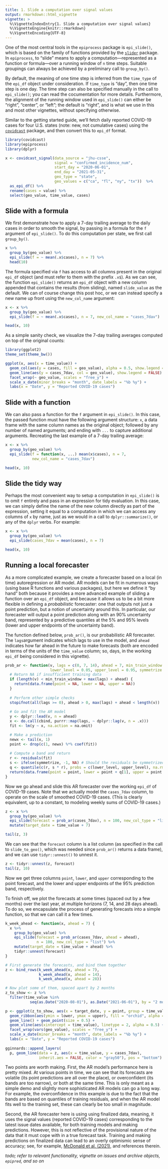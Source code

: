 ```yaml
---
title: 1. Slide a computation over signal values
output: rmarkdown::html_vignette
vignette: >
  %\VignetteIndexEntry{1. Slide a computation over signal values}
  %\VignetteEngine{knitr::rmarkdown}
  %\VignetteEncoding{UTF-8}
---
```


One of the most central tools in the `epiprocess` package is `epi_slide()`,
which is based on the family of functions provided by the
[`slider`](https://cran.r-project.org/web/packages/slider/) package. In
`epiprocess`, to "slide" means to apply a computation---represented as a
function or formula---over a running window of `n` time steps. Suitable
groupings can always be achieved by a preliminary call to `group_by()`.

By default, the meaning of one time step is inferred from the `time_type` of the
`epi_df` object under consideration. If `time_type` is "day", then one time step
is one day. The time step can also be specified manually in the call to
`epi_slide()`; you can read the cocumentation for more details. Furthermore, the
alignment of the running window used in `epi_slide()` can either be "right", 
"center", or "left"; the default is "right", and is what we use in this and most
other vignettes, without specifying otherwise.

Similar to the getting started guide, we'll fetch daily reported COVID-19 cases
for four U.S. states (note: new, not cumulative cases) using the
[`covidcast`](https://cmu-delphi.github.io/covidcast/covidcastR/) package, and
then convert this to `epi_df` format.

```r
library(covidcast)
library(epiprocess)
library(dplyr)

x <- covidcast_signal(data_source = "jhu-csse", 
                      signal = "confirmed_incidence_num",
                      start_day = "2020-06-01", 
                      end_day = "2021-05-31",
                      geo_type = "state", 
                      geo_values = c("ca", "fl", "ny", "tx"))  %>%
  as_epi_df() %>%
  rename(cases = value) %>%
  select(geo_value, time_value, cases)
```

## Slide with a formula

We first demonstrate how to apply a 7-day trailing average to the daily cases in
order to smooth the signal, by passing in a formula for the `f` argument of
`epi_slide()`. To do this computation per state, we first call `group_by()`.

```r
x %>% 
  group_by(geo_value) %>% 
  epi_slide(f = ~ mean(.x$cases), n = 7) %>%
  head(10)
```

The formula specified via `f` has access to all columns present in the original
`epi_df` object (and must refer to them with the prefix `.x$`). As we can see,
the function `epi_slide()` returns an `epi_df` object with a new column appended
that contains the results (from sliding), named `slide_value` as the default. We
can of course change this post hoc, or we can instead specify a new name up
front using the `new_col_name` argument:

```r
x <- x %>% 
  group_by(geo_value) %>% 
  epi_slide(f = ~ mean(.x$cases), n = 7, new_col_name = "cases_7dav")

head(x, 10)
```

As a simple sanity check, we visualize the 7-day trailing averages computed on
top of the original counts:

```r
library(ggplot2)
theme_set(theme_bw())

ggplot(x, aes(x = time_value)) +
  geom_col(aes(y = cases, fill = geo_value), alpha = 0.5, show.legend = FALSE) +
  geom_line(aes(y = cases_7dav, col = geo_value), show.legend = FALSE) +
  facet_wrap(~ geo_value, scales = "free_y") +
  scale_x_date(minor_breaks = "month", date_labels = "%b %y") +
  labs(x = "Date", y = "Reported COVID-19 cases")
```

## Slide with a function 

We can also pass a function for the `f` argument in `epi_slide()`. In this case,
the passed function must have the following argument structure: `x`, a data
frame with the same column names as the original object; followed by any number
of named arguments; and ending with `...` to capture additional arguments.
Recreating the last example of a 7-day trailing average:

```r
x <- x %>% 
  group_by(geo_value) %>% 
  epi_slide(f = function(x, ...) mean(x$cases), n = 7,
            new_col_name = "cases_7dav")

head(x, 10)
```

## Slide the tidy way

Perhaps the most convenient way to setup a computation in `epi_slide()` is to
omit `f` entirely and pass in an expression for tidy evaluation. In this case,
we can simply define the name of the new column directly as part of the
expression, setting it equal to a computation in which we can access any columns
of `x` by name, just as we would in a call to `dplyr::summarize()`, or any of
the `dplyr` verbs. For example: 

```r
x <- x %>% 
  group_by(geo_value) %>% 
  epi_slide(cases_7dav = mean(cases), n = 7)

head(x, 10)
```

## Running a local forecaster

As a more complicated example, we create a forecaster based on a local (in time)
autoregression or AR model. AR models can be fit in numerous ways (using base R
functions and various packages), but here we define it "by hand" both because it
provides a more advanced example of sliding a function over an `epi_df` object,
and because it allows us to be a bit more flexible in defining a *probabilistic*
forecaster: one that outputs not just a point prediction, but a notion of
uncertainty around this. In particular, our forecaster will output a point
prediction along with an 90\% uncertainty band, represented by a predictive
quantiles at the 5\% and 95\% levels (lower and upper endpoints of the
uncertainty band).

The function defined below, `prob_ar()`, is our probabilistic AR forecaster. The
`lags`argument indicates which lags to use in the model, and `ahead` indicates
how far ahead in the future to make forecasts (both are encoded in terms of the
units of the `time_value` column; so, days, in the working `epi_df` being
considered in this vignette).

```r
prob_ar <- function(v, lags = c(0, 7, 14), ahead = 7, min_train_window = 20, 
                    lower_level = 0.05, upper_level = 0.95, symmetrize = TRUE) {   
  # Return NA if insufficient training data
  if (length(v) < min_train_window + max(lags) + ahead) {
    return(data.frame(point = NA, lower = NA, upper = NA))
  }
  
  # Perform other simple checks
  stopifnot(all(lags >= 0), ahead > 0, max(lags) + ahead < length(v))
  
  # Go and fit the AR model
  y <- dplyr::lead(v, n = ahead)
  x <- do.call(cbind, purrr::map(lags, ~ dplyr::lag(v, n = .x)))
  fit <- lm(y ~ x, na.action = na.omit)

  # Make a prediction
  newx <- tail(x, 1)
  point <- drop(c(1, newx) %*% coef(fit))
  
  # Compute a band and return
  r <- residuals(fit)
  s <- ifelse(symmetrize, -1, NA) # Should the residuals be symmetrized?
  q <- quantile(c(r, s * r), probs = c(lower_level, upper_level), na.rm = TRUE)
  return(data.frame(point = point, lower = point + q[1], upper = point + q[2]))
}
```

Now we go ahead and slide this AR forecaster over the working `epi_df` of
COVID-19 cases. Note that we actually model the `cases_7dav` column, to operate
on the scale of smoothed COVID-19 cases. (This is clearly equivalent, up to a
constant, to modeling weekly sums of COVID-19 cases.)

```r
z <- x %>% 
  group_by(geo_value) %>%
  epi_slide(forecast = prob_ar(cases_7dav), n = 100, new_col_type = "list") %>%
  mutate(target_date = time_value + 7) 

tail(z, 3)
```

We can see that the `forecast` column is a list column (as specified in the call
to `slide_to_geo()`, which was needed since `prob_ar()` returns a data frame),
and we can use `tidyr::unnest()` to unnest it.

```r
z <- tidyr::unnest(z, forecast)
tail(z, 10)
```

Now we get three columns `point`, `lower`, and `upper` corresponding to the
point forecast, and the lower and upper endpoints of the 95\% prediction band,
respectively.

To finish off, we plot the forecasts at some times (spaced out by a few months)
over the last year, at multiple horizons (7, 14, and 28 days ahead). To do so,
we encapsulate the process of generating forecasts into a simple function, so
that we can call it a few times.

```r
k_week_ahead <- function(x, ahead = 7) {
  x %>% 
    group_by(geo_value) %>%
    epi_slide(forecast = prob_ar(cases_7dav, ahead = ahead),
              n = 100, new_col_type = "list") %>%
    mutate(target_date = time_value + ahead) %>%
    tidyr::unnest(forecast)
}

# First generate the forecasts, and bind them together
z <- bind_rows(k_week_ahead(x, ahead = 7),
               k_week_ahead(x, ahead = 14),
               k_week_ahead(x, ahead = 28))

# Now plot some of them, spaced apart by 2 months
z_to_show <- z %>%
  filter(time_value %in% 
           seq(as.Date("2020-08-01"), as.Date("2021-06-01"), by = "2 months"))

p <- ggplot(z_to_show, aes(x = target_date, y = point, group = time_value)) +
  geom_ribbon(aes(ymin = lower, ymax = upper), fill = "orchid", alpha = 0.5) +
  geom_line() + geom_point(size = 0.5) + 
  geom_vline(aes(xintercept = time_value), linetype = 2, alpha = 0.5) +
  facet_wrap(vars(geo_value), scales = "free_y") +
  scale_x_date(minor_breaks = "month", date_labels = "%b %y") +
  labs(x = "Date", y = "Reported COVID-19 cases")
  
gginnards::append_layers(
  p, geom_line(data = z, aes(x = time_value, y = cases_7dav), 
               inherit.aes = FALSE, color = "gray50"), pos = "bottom")
```

Two points are worth making. First, the AR model's performance here is pretty
mixed. At various points in time, we can see that its forecasts are volatile
(its point predictions are all over the place), or overconfident (its bands are
too narrow), or both at the same time. This is only meant as a simple demo and
slightly more sophisticated AR models can go a long way. For example, the 
overconfidence in this example is due to the fact that the bands are based on 
quantiles of training residuals, and when the AR model fits well to the training
set, these can clearly be too small in magnitude.

Second, the AR forecaster here is using using finalized data, meaning, it uses
the signal values (reported COVID-19 cases) corresponding to the latest issue
dates available, for both training models and making predictions. However, this
is not reflective of the provisional nature of the data that it must cope with 
in a true forecast task. Training and making predictions on finalized data can 
lead to an overly optimismic sense of accuracy; see, for example, [McDonald et 
al. (2021)](https://www.medrxiv.org/content/10.1101/2021.06.22.21259346), and
references therein.

*todo; refer to relevant functionality, vignette on issues and archive objects, 
`epipred`, and so on*